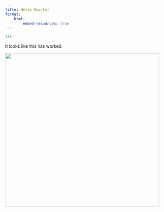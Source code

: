 ```yaml
---
title: Hello Quarto!
format:
    html:
        embed-resources: true
---
```


```python
1+1
```

It looks like this has worked.

![](quarto_success.jpeg){width=500}
